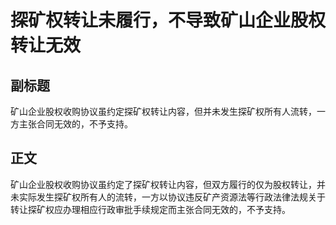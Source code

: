 # 探矿权转让未履行，不导致矿山企业股权转让无效
## 副标题
矿山企业股权收购协议虽约定探矿权转让内容，但并未发生探矿权所有人流转，一方主张合同无效的，不予支持。
## 正文
矿山企业股权收购协议虽约定了探矿权转让内容，但双方履行的仅为股权转让，并未实际发生探矿权所有人的流转，一方以协议违反矿产资源法等行政法律法规关于转让探矿权应办理相应行政审批手续规定而主张合同无效的，不予支持。